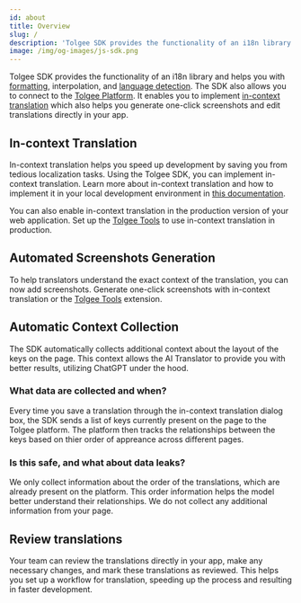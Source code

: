 ```yaml
---
id: about
title: Overview
slug: /
description: 'Tolgee SDK provides the functionality of an i18n library and helps you with formatting, interpolation, or language detection. '
image: /img/og-images/js-sdk.png
---
```



Tolgee SDK provides the functionality of an i18n library and helps you with [formatting](./formatting.mdx), interpolation, and [language detection](./language.mdx#language-detection).
The SDK also allows you to connect to the [Tolgee Platform](../platform/). It enables you to implement [in-context translation](./in_context.mdx) which also helps you generate one-click screenshots and edit translations directly in your app.

## In-context Translation

In-context translation helps you speed up development by saving you from tedious localization tasks. Using the Tolgee SDK, you can implement in-context translation. Learn more about in-context translation and how to implement it in your local development environment in [this documentation](./in_context.mdx).

<ScreenRecording>
  <source src="/in-context.mov"></source>
</ScreenRecording>

You can also enable in-context translation in the production version of your web application. Set up the [Tolgee Tools](https://chrome.google.com/webstore/detail/tolgee-tools/hacnbapajkkfohnonhbmegojnddagfnj) to use in-context translation in production.

<ScreenRecording>
  <source src="/in-context-production.mov"></source>
</ScreenRecording>

## Automated Screenshots Generation

To help translators understand the exact context of the translation, you can now add screenshots. Generate one-click screenshots with in-context translation or the [Tolgee Tools](https://chrome.google.com/webstore/detail/tolgee-tools/hacnbapajkkfohnonhbmegojnddagfnj) extension.

<ScreenRecording>
  <source src="/in-context-screenshot.mov"></source>
</ScreenRecording>

## Automatic Context Collection

The SDK automatically collects additional context about the layout of the keys on the page. This context allows the AI Translator to provide you with better results, utilizing ChatGPT under the hood.

### What data are collected and when?

Every time you save a translation through the in-context translation dialog box, the SDK sends a list of keys currently present on the page to the Tolgee platform. The platform then tracks the relationships between the keys based on thier order of appreance across different pages.

### Is this safe, and what about data leaks?

We only collect information about the order of the translations, which are already present on the platform. This order information helps the model better understand their relationships. We do not collect any additional information from your page.

## Review translations

Your team can review the translations directly in your app, make any necessary changes, and mark these translations as reviewed. This helps you set up a workflow for translation, speeding up the process and resulting in faster development.

<ScreenRecording>
  <source src="/in-context-review.mov"></source>
</ScreenRecording>
